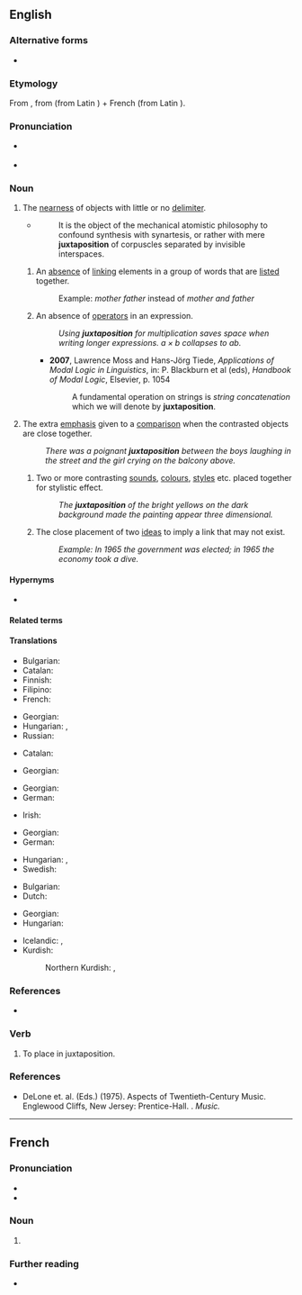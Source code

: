 {{also|juxta-position}}
==English==

===Alternative forms===
* {{l|en|juxta-position}}

===Etymology===
From {{bor|en|fr|juxtaposition}}, from {{der|en|la|iuxtā||near}} (from Latin {{m|la|iungō||to join}}) + French {{m|fr|position||position}} (from Latin {{m|la|pōnō||to place}}).

===Pronunciation===
* {{a|UK|US}} {{IPA|en|/ˌdʒʌk.stə.pəˈzɪʃ.ən/}}
* {{audio|en|en-us-juxtaposition.ogg|Audio (US)}}

===Noun===
{{en-noun|~}}

# The [[nearness]] of objects with little or no [[delimiter]].
#* {{RQ:Coleridge The Friend}}
#*: It is the object of the mechanical atomistic philosophy to confound synthesis with synartesis, or rather with mere '''juxtaposition''' of corpuscles separated by invisible interspaces.
## {{lb|en|grammar}} An [[absence]] of [[link]]ing elements in a group of words that are [[list]]ed together.
##: Example: ''mother father'' instead of ''mother and father''
## {{lb|en|mathematics}} An absence of [[operator]]s in an expression.
##: ''Using '''juxtaposition''' for multiplication saves space when writing longer expressions. <math>a \times b </math> collapses to <math>ab</math>.''
##* '''2007''', Lawrence Moss and Hans-Jörg Tiede, ''Applications of Modal Logic in Linguistics'', in: P. Blackburn et al (eds), ''Handbook of Modal Logic'', Elsevier, p. 1054
##*: A fundamental operation on strings is ''string concatenation'' which we will denote by '''juxtaposition'''.
# The extra [[emphasis]] given to a [[comparison]] when the contrasted objects are close together.
#: ''There was a poignant '''juxtaposition''' between the boys laughing in the street and the girl crying on the balcony above.''
## {{lb|en|arts}} Two or more contrasting [[sound]]s, [[colour]]s, [[style]]s etc. placed together for stylistic effect.
##: ''The '''juxtaposition''' of the bright yellows on the dark background made the painting appear three dimensional.''
## {{lb|en|rhetoric}} The close placement of two [[idea]]s to imply a link that may not exist.
##: ''Example: In 1965 the government was elected; in 1965 the economy took a dive.''

====Hypernyms====
* {{l|en|position}} {{qualifier|structurally}}

====Related terms====
{{rel2
|en|juxtapose
|juxtaposed
|juxtapositive
}}

====Translations====
{{trans-top|the nearness of objects with little or no delimiter}}
* Bulgarian: {{t+|bg|съпоставяне|n}}
* Catalan: {{t+|ca|juxtaposició|f}}
* Finnish: {{t|fi|vierekkäin asettelu}}
* Filipino: {{t|ta|pagkakaiba}}
* French: {{t+|fr|juxtaposition|f}}
{{trans-mid}}
* Georgian: {{t|ka|სიახლოვე}}
* Hungarian: {{t|hu|egymásmellettiség}}, {{t|hu|[[egymás]] [[mellé]] [[állítás]]/[[helyezés]]}}
* Russian: {{t+|ru|бли́зость|f}}
{{trans-bottom}}

{{trans-top|grammar: absence of linking elements in a group of words that are listed together}}
* Catalan: {{t+|ca|juxtaposició}}
{{trans-mid}}
* Georgian: {{t|ka|შედარება}}
{{trans-bottom}}

{{trans-top|mathematics: absence of operators}}
* Georgian: {{t|ka|შედარება}}
* German: {{t+|de|Juxtaposition|f}}
{{trans-mid}}
* Irish: {{t|ga|neas-suíomh|m}}
{{trans-bottom}}

{{trans-top|extra emphasis given to a comparison}}
* Georgian: {{t|ka|შედარება}}
* German: {{t+|de|Gegenüberstellung|f}}
{{trans-mid}}
* Hungarian: {{t|hu|szembeállítás}}, {{t|hu|szembenállás}}
* Swedish: {{t+|sv|sida vid sida}}
{{trans-bottom}}

{{trans-top|arts: contrasting sounds or colours}}
* Bulgarian: {{t+|bg|контраст}}
* Dutch: {{t+|nl|juxtapositie}}
{{trans-mid}}
* Georgian: {{t|ka|შედარება}}
* Hungarian: {{t+|hu|párosítás}}
{{trans-bottom}}

{{trans-top|rhetoric: placement of ideas}}
{{trans-mid}}
{{trans-bottom}}

{{checktrans-top}}
* Icelandic: {{t-check|is|hliðsetning|f}}, {{t-check|is|hliðstaða|f}}
* Kurdish:
*: Northern Kurdish: {{t+check|kmr|berhev|alt=berhevdan}} <!-- was "{{t+|kmr|berhev|alt=berhevdan}}" - assumed inflected form or vocalised spelling; please verify if linking is acceptable. see [[User:Kephir/gadgets/xte#Translation_fixing]] -->, {{t+check|kmr|berhev|alt=dan berhev}} <!-- was "dan {{t+|kmr|berhev}}" - assumed inflected form or vocalised spelling; please verify if linking is acceptable. see [[User:Kephir/gadgets/xte#Translation_fixing]] -->
{{trans-mid}}
{{trans-bottom}}

===References===
* {{pedia|dab=Juxtaposition}}

===Verb===
{{en-verb}}

# To place in juxtaposition.

===References===
* DeLone et. al. (Eds.) (1975). Aspects of Twentieth-Century Music. Englewood Cliffs, New Jersey: Prentice-Hall. {{ISBN|0130493465}}. ''Music.''

----

==French==

===Pronunciation===
* {{fr-IPA}}
* {{audio|fr|LL-Q150 (fra)-WikiLucas00-juxtaposition.wav|Audio}}

===Noun===
{{fr-noun|f}}

# {{l|en|juxtaposition}}

===Further reading===
* {{R:TLFi}}